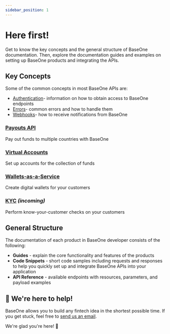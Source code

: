 ```yaml
---
sidebar_position: 1
---
```


# Here first!

Get to know the key concepts and the general structure of BaseOne documentation. Then, explore the documentation guides and examples on setting up BaseOne products and integrating the APIs.

## Key Concepts

Some of the common concepts in most BaseOne APIs are:

- [Authentication](doc:authentication)- information on how to obtain access to BaseOne endpoints 
- [Errors](doc:errors)- common errors and how to handle them
- [Webhooks](doc:webhooks)- how to receive notifications from BaseOne

### [Payouts API](https://developer.baseone.co/docs/payouts)

Pay out funds to multiple countries with BaseOne 

### [Virtual Accounts](https://developer.baseone.co/docs/virtualaccounts)

Set up accounts for the collection of funds

### [Wallets-as-a-Service](https://developer.baseone.co/docs/wallets)

Create digital wallets for your customers

### [KYC](https://developer.baseone.co/reference/bvn-legacy-basic) _(incoming)_

Perform know-your-customer checks on your customers

## General Structure

The documentation of each product in BaseOne developer consists of the following:

- **Guides** - explain the core functionality and features of the products
- **Code Snippets** - short code samples including requests and responses to help you quickly set up and integrate BaseOne APIs into your application
- **API Reference** - available endpoints with resources, parameters, and payload examples

## 💬 We're here to help!

BaseOne allows you to build any fintech idea in the shortest possible time. If you get stuck, feel free to [send us an email](mailto:support@baseone.co).

We're glad you're here! :blue_heart:
